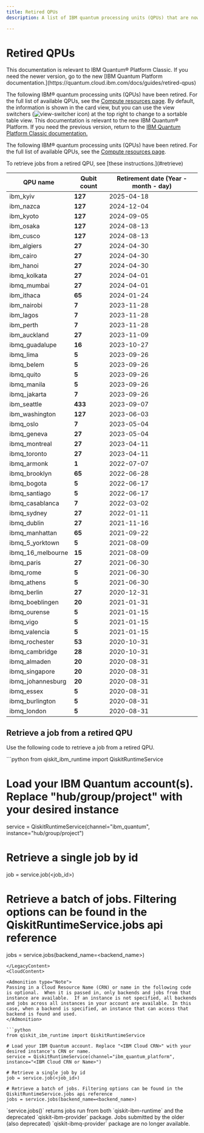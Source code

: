 ```yaml
---
title: Retired QPUs
description: A list of IBM quantum processing units (QPUs) that are now retired

---
```



# Retired QPUs

<LegacyContent>
<Admonition type="note">
This documentation is relevant to IBM Quantum&reg; Platform Classic. If you need the newer version, go to the new [IBM Quantum Platform documentation.](https://quantum.cloud.ibm.com/docs/guides/retired-qpus)
</Admonition>

The following IBM&reg; quantum processing units (QPUs) have been retired. For the full list of available QPUs, see the [Compute resources page](https://quantum.ibm.com/services/resources). By default, the information is shown in the card view, but you can use the view switchers (![view-switcher icon](/docs/images/guides/retired-qpus/view-switcher1.avif)) at the top right to change to a sortable table view.
</LegacyContent>
<CloudContent>
<Admonition type="note">
This documentation is relevant to the new IBM Quantum&reg; Platform. If you need the previous version, return to the [IBM Quantum Platform Classic documentation.](https://docs.quantum.ibm.com/guides/retired-qpus)
</Admonition>

The following IBM&reg; quantum processing units (QPUs) have been retired. For the full list of available QPUs, see the [Compute resources page](https://quantum.cloud.ibm.com/computers).
</CloudContent>

<Admonition type="note">
    To retrieve jobs from a retired QPU, see [these instructions.](#retrieve)
</Admonition>


| QPU name       | Qubit count | Retirement date (Year - month - day) |
| ----------------- | ----------- | --------------- |
| ibm_kyiv          | **127**     | 2025-04-18      |
| ibm_nazca         | **127**     | 2024-12-04      |
| ibm_kyoto         | **127**     | 2024-09-05      |
| ibm_osaka         | **127**     | 2024-08-13      |
| ibm_cusco         | **127**     | 2024-08-13      |
| ibm_algiers       | **27**      | 2024-04-30      |
| ibm_cairo         | **27**      | 2024-04-30      |
| ibm_hanoi         | **27**      | 2024-04-30      |
| ibmq_kolkata      | **27**      | 2024-04-01      |
| ibmq_mumbai       | **27**      | 2024-04-01      |
| ibm_ithaca        | **65**      | 2024-01-24      |
| ibm_nairobi       | **7**       | 2023-11-28      |
| ibm_lagos         | **7**       | 2023-11-28      |
| ibm_perth         | **7**       | 2023-11-28      |
| ibm_auckland      | **27**      | 2023-11-09      |
| ibmq_guadalupe    | **16**      | 2023-10-27      |
| ibmq_lima         | **5**       | 2023-09-26      |
| ibmq_belem        | **5**       | 2023-09-26      |
| ibmq_quito        | **5**       | 2023-09-26      |
| ibmq_manila       | **5**       | 2023-09-26      |
| ibmq_jakarta      | **7**       | 2023-09-26      |
| ibm_seattle       | **433**     | 2023-09-07      |
| ibm_washington    | **127**     | 2023-06-03      |
| ibmq_oslo         | **7**       | 2023-05-04      |
| ibmq_geneva       | **27**      | 2023-05-04      |
| ibmq_montreal     | **27**      | 2023-04-11      |
| ibmq_toronto      | **27**      | 2023-04-11      |
| ibmq_armonk       | **1**       | 2022-07-07      |
| ibmq_brooklyn     | **65**      | 2022-06-28      |
| ibmq_bogota       | **5**       | 2022-06-17      |
| ibmq_santiago     | **5**       | 2022-06-17      |
| ibmq_casablanca   | **7**       | 2022-03-02      |
| ibmq_sydney       | **27**      | 2022-01-11      |
| ibmq_dublin       | **27**      | 2021-11-16      |
| ibmq_manhattan    | **65**      | 2021-09-22      |
| ibmq_5_yorktown   | **5**       | 2021-08-09      |
| ibmq_16_melbourne | **15**      | 2021-08-09      |
| ibmq_paris        | **27**      | 2021-06-30      |
| ibmq_rome         | **5**       | 2021-06-30      |
| ibmq_athens       | **5**       | 2021-06-30      |
| ibmq_berlin       | **27**      | 2020-12-31      |
| ibmq_boeblingen   | **20**      | 2021-01-31      |
| ibmq_ourense      | **5**       | 2021-01-15      |
| ibmq_vigo         | **5**       | 2021-01-15      |
| ibmq_valencia     | **5**       | 2021-01-15      |
| ibmq_rochester    | **53**      | 2020-10-31      |
| ibmq_cambridge    | **28**      | 2020-10-31      |
| ibmq_almaden      | **20**      | 2020-08-31      |
| ibmq_singapore    | **20**      | 2020-08-31      |
| ibmq_johannesburg | **20**      | 2020-08-31      |
| ibmq_essex        | **5**       | 2020-08-31      |
| ibmq_burlington   | **5**       | 2020-08-31      |
| ibmq_london       | **5**       | 2020-08-31      |


<span id="retrieve"></span>
## Retrieve a job from a retired QPU

Use the following code to retrieve a job from a retired QPU.

<LegacyContent>
```python
from qiskit_ibm_runtime import QiskitRuntimeService

# Load your IBM Quantum account(s). Replace "hub/group/project" with your desired instance
service = QiskitRuntimeService(channel="ibm_quantum", instance="hub/group/project")

# Retrieve a single job by id
job = service.job(<job_id>)

# Retrieve a batch of jobs. Filtering options can be found in the QiskitRuntimeService.jobs api reference
jobs = service.jobs(backend_name=<backend_name>)
```
</LegacyContent>
<CloudContent>

<Admonition type="Note">
Passing in a Cloud Resource Name (CRN) or name in the following code is optional.  When it is passed in, only backends and jobs from that instance are available.  If an instance is not specified, all backends and jobs across all instances in your account are available. In this case, when a backend is specified, an instance that can access that backend is found and used.
</Admonition>

```python
from qiskit_ibm_runtime import QiskitRuntimeService

# Load your IBM Quantum account. Replace "<IBM Cloud CRN>" with your desired instance's CRN or name.
service = QiskitRuntimeService(channel="ibm_quantum_platform", instance="<IBM Cloud CRN or Name>")

# Retrieve a single job by id
job = service.job(<job_id>)

# Retrieve a batch of jobs. Filtering options can be found in the QiskitRuntimeService.jobs api reference
jobs = service.jobs(backend_name=<backend_name>)
```
</CloudContent>
<Admonition type="note" title="Deprecated provider packages">
  `service.jobs()` returns jobs run from both `qiskit-ibm-runtime` and the deprecated `qiskit-ibm-provider` package. Jobs submitted by the older (also deprecated) `qiskit-ibmq-provider` package are no longer available.
</Admonition>
